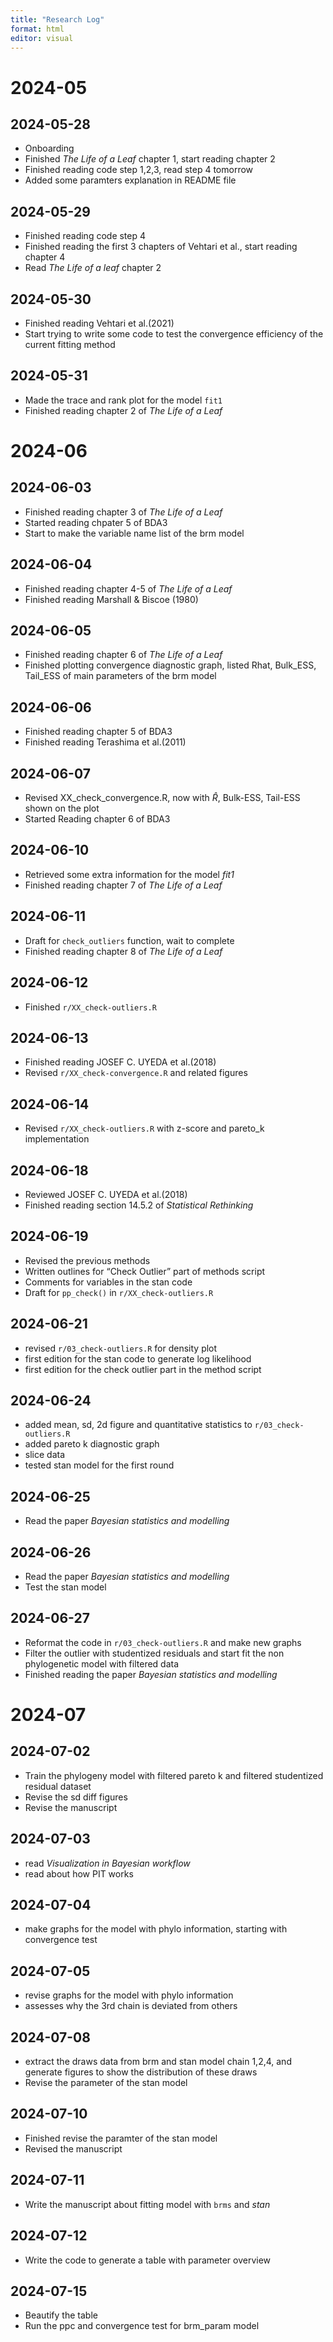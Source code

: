 ```yaml
---
title: "Research Log"
format: html
editor: visual
---
```


# 2024-05

## 2024-05-28

-   Onboarding
-   Finished *The Life of a Leaf* chapter 1, start reading chapter 2
-   Finished reading code step 1,2,3, read step 4 tomorrow
-   Added some paramters explanation in README file

## 2024-05-29

-   Finished reading code step 4
-   Finished reading the first 3 chapters of Vehtari et al., start reading chapter 4
-   Read *The Life of a leaf* chapter 2

## 2024-05-30

-   Finished reading Vehtari et al.(2021)
-   Start trying to write some code to test the convergence efficiency of the current fitting method

## 2024-05-31

-   Made the trace and rank plot for the model `fit1`
-   Finished reading chapter 2 of *The Life of a Leaf*

# 2024-06

## 2024-06-03

-   Finished reading chapter 3 of *The Life of a Leaf*
-   Started reading chpater 5 of BDA3
-   Start to make the variable name list of the brm model

## 2024-06-04

-   Finished reading chapter 4-5 of *The Life of a Leaf*
-   Finished reading Marshall & Biscoe (1980)

## 2024-06-05

-   Finished reading chapter 6 of *The Life of a Leaf*
-   Finished plotting convergence diagnostic graph, listed Rhat, Bulk_ESS, Tail_ESS of main parameters of the brm model

## 2024-06-06

-   Finished reading chapter 5 of BDA3
-   Finished reading Terashima et al.(2011)

## 2024-06-07

-   Revised XX_check_convergence.R, now with $\hat{R}$, Bulk-ESS, Tail-ESS shown on the plot
-   Started Reading chapter 6 of BDA3

## 2024-06-10

-   Retrieved some extra information for the model *fit1*
-   Finished reading chapter 7 of *The Life of a Leaf*

## 2024-06-11

-   Draft for `check_outliers` function, wait to complete
-   Finished reading chapter 8 of *The Life of a Leaf*

## 2024-06-12

-   Finished `r/XX_check-outliers.R`

## 2024-06-13

-   Finished reading JOSEF C. UYEDA et al.(2018)
-   Revised `r/XX_check-convergence.R` and related figures

## 2024-06-14

-   Revised `r/XX_check-outliers.R` with z-score and pareto_k implementation

## 2024-06-18

-   Reviewed JOSEF C. UYEDA et al.(2018)
-   Finished reading section 14.5.2 of *Statistical Rethinking*

## 2024-06-19

-   Revised the previous methods
-   Written outlines for "Check Outlier" part of methods script
-   Comments for variables in the stan code
-   Draft for `pp_check()` in `r/XX_check-outliers.R`

## 2024-06-21

-   revised `r/03_check-outliers.R` for density plot
-   first edition for the stan code to generate log likelihood
-   first edition for the check outlier part in the method script

## 2024-06-24

-   added mean, sd, 2d figure and quantitative statistics to `r/03_check-outliers.R`
-   added pareto k diagnostic graph
-   slice data
-   tested stan model for the first round

## 2024-06-25

-   Read the paper *Bayesian statistics and modelling*

## 2024-06-26

-   Read the paper *Bayesian statistics and modelling*
-   Test the stan model

## 2024-06-27

-   Reformat the code in `r/03_check-outliers.R` and make new graphs
-   Filter the outlier with studentized residuals and start fit the non phylogenetic model with filtered data
-   Finished reading the paper *Bayesian statistics and modelling*

# 2024-07

## 2024-07-02

-   Train the phylogeny model with filtered pareto k and filtered studentized residual dataset
-   Revise the sd diff figures
-   Revise the manuscript

## 2024-07-03

-   read *Visualization in Bayesian workflow*
-   read about how PIT works

## 2024-07-04

-   make graphs for the model with phylo information, starting with convergence test

## 2024-07-05

-   revise graphs for the model with phylo information
-   assesses why the 3rd chain is deviated from others

## 2024-07-08

-   extract the draws data from brm and stan model chain 1,2,4, and generate figures to show the distribution of these draws
-   Revise the parameter of the stan model

## 2024-07-10

-   Finished revise the paramter of the stan model
-   Revised the manuscript

## 2024-07-11

-   Write the manuscript about fitting model with `brms` and *stan*

## 2024-07-12

-   Write the code to generate a table with parameter overview

## 2024-07-15

-   Beautify the table
-   Run the ppc and convergence test for brm_param model
